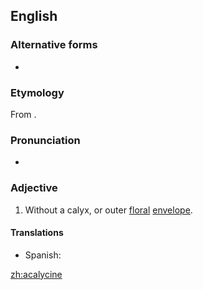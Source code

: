==English==

===Alternative forms===
* {{l|en|acalycinous}}

===Etymology===
From {{prefix|a||gloss1=not|lang=en}} {{etyl|la|en}} {{m|la|calyx}} {{suffix||ine|lang=en}}.

===Pronunciation===
* {{a|US}} {{IPA|/ˌeiˈkeɪ.lə.saɪn/|/ˌeiˈkæ.lə.saɪn/|lang=en}}

===Adjective===
{{en-adj|-}}
# {{label|en|botany}} Without a calyx, or outer [[floral]] [[envelope]].

====Translations====
{{trans-top|without a calyx}}
* Spanish: {{t+|es|acalicino}}
{{trans-mid}}
{{trans-bottom}}

[[zh:acalycine]]